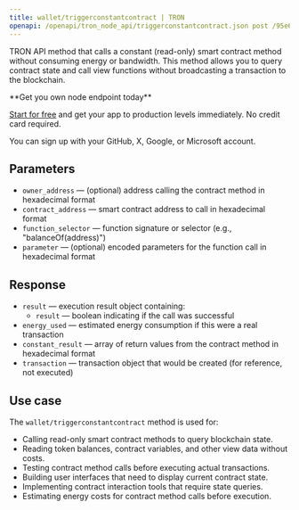 ---
title: wallet/triggerconstantcontract | TRON
openapi: /openapi/tron_node_api/triggerconstantcontract.json post /95e61622bf6a8af293978377718e3b77/wallet/triggerconstantcontract
---

TRON API method that calls a constant (read-only) smart contract method without consuming energy or bandwidth. This method allows you to query contract state and call view functions without broadcasting a transaction to the blockchain.

<Check>
**Get you own node endpoint today**

[Start for free](https://console.chainstack.com/) and get your app to production levels immediately. No credit card required.

You can sign up with your GitHub, X, Google, or Microsoft account.
</Check>

## Parameters

* `owner_address` — (optional) address calling the contract method in hexadecimal format
* `contract_address` — smart contract address to call in hexadecimal format
* `function_selector` — function signature or selector (e.g., "balanceOf(address)")
* `parameter` — (optional) encoded parameters for the function call in hexadecimal format

## Response

* `result` — execution result object containing:
  * `result` — boolean indicating if the call was successful
* `energy_used` — estimated energy consumption if this were a real transaction
* `constant_result` — array of return values from the contract method in hexadecimal format
* `transaction` — transaction object that would be created (for reference, not executed)

## Use case

The `wallet/triggerconstantcontract` method is used for:

* Calling read-only smart contract methods to query blockchain state.
* Reading token balances, contract variables, and other view data without costs.
* Testing contract method calls before executing actual transactions.
* Building user interfaces that need to display current contract state.
* Implementing contract interaction tools that require state queries.
* Estimating energy costs for contract method calls before execution.